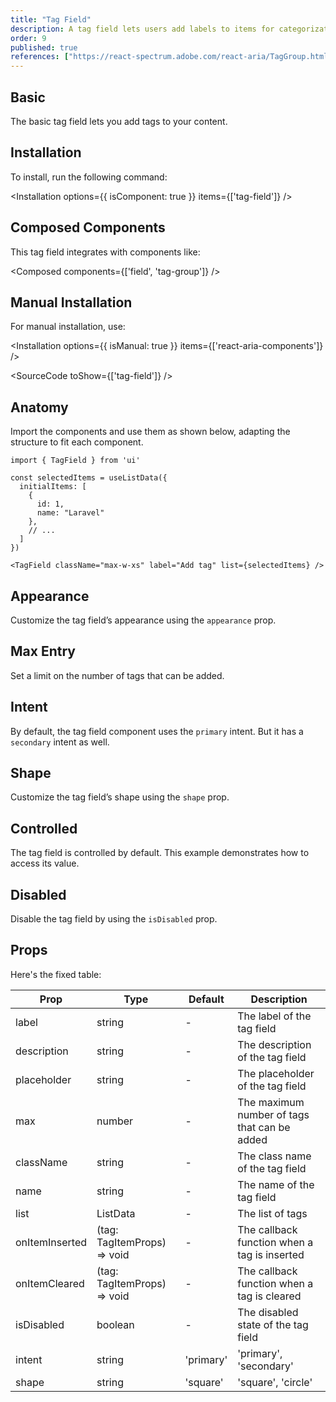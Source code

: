```yaml
---
title: "Tag Field"
description: A tag field lets users add labels to items for categorization. They can type, select from a list, or create new tags as needed.
order: 9
published: true
references: ["https://react-spectrum.adobe.com/react-aria/TagGroup.html#props"]
---
```


## Basic

The basic tag field lets you add tags to your content.

<How minW72 toUse="forms/tag-field/tag-field-demo" />

## Installation

To install, run the following command:

<Installation options={{ isComponent: true }} items={['tag-field']} />

## Composed Components

This tag field integrates with components like:

<Composed components={['field', 'tag-group']} />

## Manual Installation

For manual installation, use:

<Installation options={{ isManual: true }} items={['react-aria-components']} />

<SourceCode toShow={['tag-field']} />

## Anatomy
Import the components and use them as shown below, adapting the structure to fit each component.
```
import { TagField } from 'ui'

const selectedItems = useListData({
  initialItems: [
    {
      id: 1,
      name: "Laravel"
    },
    // ...
  ]
})

<TagField className="max-w-xs" label="Add tag" list={selectedItems} />
```

## Appearance

Customize the tag field’s appearance using the `appearance` prop.

<How isCenter={false} withNoPadding toUse="forms/tag-field/tag-field-appearance-demo" />

## Max Entry

Set a limit on the number of tags that can be added.

<How minW72 toUse="forms/tag-field/tag-field-max-demo" />

## Intent

By default, the tag field component uses the `primary` intent. But it has a `secondary` intent as well.

<How minW72 toUse="forms/tag-field/tag-field-intent-demo" />

## Shape

Customize the tag field’s shape using the `shape` prop.

<How minW72 toUse="forms/tag-field/tag-field-shape-demo" />

## Controlled

The tag field is controlled by default. This example demonstrates how to access its value.

<How minW72 toUse="forms/tag-field/tag-field-controlled-demo" />


## Disabled

Disable the tag field by using the `isDisabled` prop.

<How toUse="forms/tag-field/tag-field-disabled-demo" />

## Props
Here's the fixed table:

| Prop           | Type                        | Default   | Description                                  |
|----------------|-----------------------------|-----------|----------------------------------------------|
| label          | string                      | -         | The label of the tag field                   |
| description    | string                      | -         | The description of the tag field             |
| placeholder    | string                      | -         | The placeholder of the tag field             |
| max            | number                      | -         | The maximum number of tags that can be added |
| className      | string                      | -         | The class name of the tag field              |
| name           | string                      | -         | The name of the tag field                    |
| list           | ListData                    | -         | The list of tags                             |
| onItemInserted | (tag: TagItemProps) => void | -         | The callback function when a tag is inserted |
| onItemCleared  | (tag: TagItemProps) => void | -         | The callback function when a tag is cleared  |
| isDisabled     | boolean                     | -         | The disabled state of the tag field          |
| intent         | string                      | 'primary' | 'primary', 'secondary'                       |
| shape          | string                      | 'square'  | 'square', 'circle'                           |
